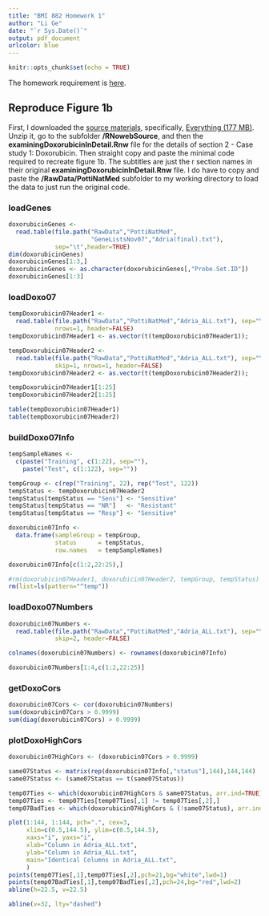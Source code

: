 ```yaml
---
title: "BMI 882 Homework 1"
author: "Li Ge"
date: "`r Sys.Date()`"
output: pdf_document
urlcolor: blue
---
```


```r
knitr::opts_chunk$set(echo = TRUE)
```

The homework requirement is [here](https://kbroman.org/BMI882/hw1.html).

## Reproduce Figure 1b

First, I downloaded the [source materials](https://bioinformatics.mdanderson.org/Supplements/ReproRsch-All/), specifically, [Everything (177 MB)](https://bioinformatics.mdanderson.org/Supplements/ReproRsch-All/everything.zip). Unzip it, go to the subfolder **/RNowebSource**, and then the **examiningDoxorubicinInDetail.Rnw** file for the details of section 2 - Case study 1: Doxorubicin. Then straight copy and paste the minimal code required to recreate figure 1b. The subtitles are just the r section names in their original **examiningDoxorubicinInDetail.Rnw** file. I do have to copy and paste the **/RawData/PottiNatMed** subfolder to my working directory to load the data to just run the original code. 

### loadGenes

```r
doxorubicinGenes <- 
  read.table(file.path("RawData","PottiNatMed",
                       "GeneListsNov07","Adria(final).txt"),
             sep="\t",header=TRUE)
dim(doxorubicinGenes)
doxorubicinGenes[1:3,]
doxorubicinGenes <- as.character(doxorubicinGenes[,"Probe.Set.ID"])
doxorubicinGenes[1:3]

```

### loadDoxo07
```r
tempDoxorubicin07Header1 <- 
  read.table(file.path("RawData","PottiNatMed","Adria_ALL.txt"), sep="\t",
             nrows=1, header=FALSE)
tempDoxorubicin07Header1 <- as.vector(t(tempDoxorubicin07Header1));

tempDoxorubicin07Header2 <- 
  read.table(file.path("RawData","PottiNatMed","Adria_ALL.txt"), sep="\t",
             skip=1, nrows=1, header=FALSE)
tempDoxorubicin07Header2 <- as.vector(t(tempDoxorubicin07Header2));

tempDoxorubicin07Header1[1:25]
tempDoxorubicin07Header2[1:25]

table(tempDoxorubicin07Header1)
table(tempDoxorubicin07Header2)
```

### buildDoxo07Info

```r
tempSampleNames <- 
  c(paste("Training", c(1:22), sep=""), 
    paste("Test", c(1:122), sep=""))

tempGroup <- c(rep("Training", 22), rep("Test", 122))
tempStatus <- tempDoxorubicin07Header2
tempStatus[tempStatus == "Sens"] <- "Sensitive"
tempStatus[tempStatus == "NR"]   <- "Resistant"
tempStatus[tempStatus == "Resp"] <- "Sensitive"

doxorubicin07Info <- 
  data.frame(sampleGroup = tempGroup,
             status      = tempStatus,
             row.names   = tempSampleNames)

doxorubicin07Info[c(1:2,22:25),]

#rm(doxorubicin07Header1, doxorubicin07Header2, tempGroup, tempStatus)
rm(list=ls(pattern="^temp"))
```

### loadDoxo07Numbers
```r
doxorubicin07Numbers <- 
  read.table(file.path("RawData","PottiNatMed","Adria_ALL.txt"), sep="\t",
             skip=2, header=FALSE)

colnames(doxorubicin07Numbers) <- rownames(doxorubicin07Info)

doxorubicin07Numbers[1:4,c(1:2,22:25)]
```

### getDoxoCors
```r
doxorubicin07Cors <- cor(doxorubicin07Numbers)
sum(doxorubicin07Cors > 0.9999)
sum(diag(doxorubicin07Cors) > 0.9999)
```

### plotDoxoHighCors
```r
doxorubicin07HighCors <- (doxorubicin07Cors > 0.9999)

same07Status <- matrix(rep(doxorubicin07Info[,"status"],144),144,144)
same07Status <- (same07Status == t(same07Status))

temp07Ties <- which(doxorubicin07HighCors & same07Status, arr.ind=TRUE)
temp07Ties <- temp07Ties[temp07Ties[,1] != temp07Ties[,2],]
temp07BadTies <- which(doxorubicin07HighCors & (!same07Status), arr.ind=TRUE)

plot(1:144, 1:144, pch=".", cex=3,
     xlim=c(0.5,144.5), ylim=c(0.5,144.5), 
     xaxs="i", yaxs="i",
     xlab="Column in Adria_ALL.txt",
     ylab="Column in Adria_ALL.txt",
     main="Identical Columns in Adria_ALL.txt",
     )
points(temp07Ties[,1],temp07Ties[,2],pch=21,bg="white",lwd=1)
points(temp07BadTies[,1],temp07BadTies[,2],pch=24,bg="red",lwd=2)
abline(h=22.5, v=22.5)

abline(v=32, lty="dashed")
```


